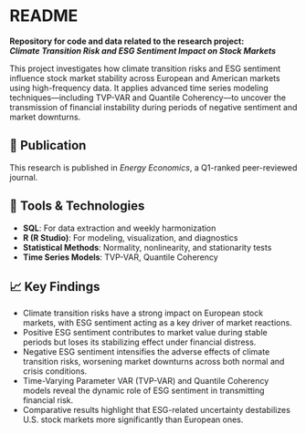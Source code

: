 
# README

**Repository for code and data related to the research project:**  
**_Climate Transition Risk and ESG Sentiment Impact on Stock Markets_**

This project investigates how climate transition risks and ESG sentiment influence stock market stability
across European and American markets using high-frequency data. It applies advanced time series modeling 
techniques—including TVP-VAR and Quantile Coherency—to uncover the transmission of financial instability 
during periods of negative sentiment and market downturns.

## 📰 Publication  
This research is published in *Energy Economics*, a Q1-ranked peer-reviewed journal.


## 🧰 Tools & Technologies

- **SQL**: For data extraction and weekly harmonization  
- **R (R Studio)**: For modeling, visualization, and diagnostics  
- **Statistical Methods**: Normality, nonlinearity, and stationarity tests  
- **Time Series Models**: TVP-VAR, Quantile Coherency

## 📈 Key Findings

- Climate transition risks have a strong impact on European stock markets, with ESG sentiment acting as a key driver of market reactions.
- Positive ESG sentiment contributes to market value during stable periods but loses its stabilizing effect under financial distress.
- Negative ESG sentiment intensifies the adverse effects of climate transition risks, worsening market downturns across both normal and crisis conditions.
- Time-Varying Parameter VAR (TVP-VAR) and Quantile Coherency models reveal the dynamic role of ESG sentiment in transmitting financial risk.
- Comparative results highlight that ESG-related uncertainty destabilizes U.S. stock markets more significantly than European ones.
